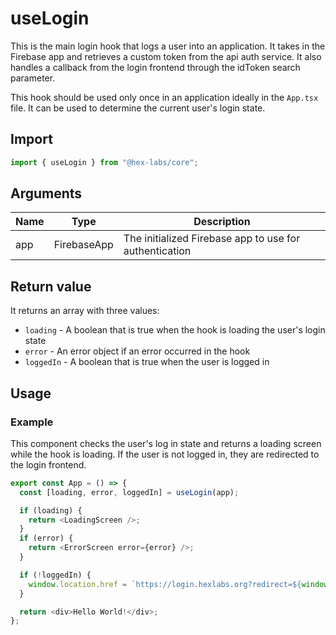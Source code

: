 <Meta title="Shared/useLogin" />

# useLogin

This is the main login hook that logs a user into an application. It takes
in the Firebase app and retrieves a custom token from the api auth service. It
also handles a callback from the login frontend through the idToken search
parameter.

This hook should be used only once in an application ideally in the `App.tsx` file.
It can be used to determine the current user's login state.

## Import

```typescript
import { useLogin } from "@hex-labs/core";
```

## Arguments

| Name | Type        | Description                                            |
| ---- | ----------- | ------------------------------------------------------ |
| app  | FirebaseApp | The initialized Firebase app to use for authentication |

## Return value

It returns an array with three values:

- `loading` - A boolean that is true when the hook is loading the user's login state
- `error` - An error object if an error occurred in the hook
- `loggedIn` - A boolean that is true when the user is logged in

## Usage

### Example

This component checks the user's log in state and returns a loading screen while
the hook is loading. If the user is not logged in, they are redirected to the login
frontend.

```typescript
export const App = () => {
  const [loading, error, loggedIn] = useLogin(app);

  if (loading) {
    return <LoadingScreen />;
  }
  if (error) {
    return <ErrorScreen error={error} />;
  }

  if (!loggedIn) {
    window.location.href = `https://login.hexlabs.org?redirect=${window.location.href}`;
  }

  return <div>Hello World!</div>;
};
```
